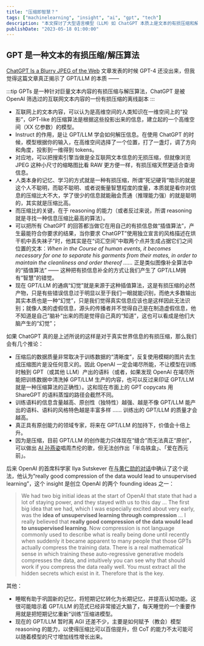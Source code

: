 ```yaml
---
title: "压缩即智慧？"
tags: ["machinelearning", "insight", "ai", "gpt", "tech"]
description: "本文探讨了大型语言模型（LLM）如 ChatGPT 本质上是文本的有损压缩和解压算法的观点。文章分析了 GPT 的压缩本质、插值算法与幻觉问题的关系，以及人类智慧本身就是信息压缩能力的体现。文章还引用了 OpenAI 首席科学家对 '通过压缩实现无监督学习' 的观点，探讨了这一理论对 AI 发展的含义。"
publishDate: "2023-05-18 01:00:00"
---
```


## GPT 是一种文本的有损压缩/解压算法

[ChatGPT Is a Blurry JPEG of the Web](https://www.newyorker.com/tech/annals-of-technology/chatgpt-is-a-blurry-jpeg-of-the-web) 文章发表的时候 GPT-4 还没出来，但我觉得这篇文章真正揭示了 GPT/LLM 的本质 ——

:::tip
GPTs 是一种针对巨量文本内容的有损压缩与解压算法，ChatGPT 是被 OpenAI 筛选过的互联网文本内容的一份有损压缩的离线副本
:::

- 互联网上的文本内容，可以认为是高维空间的人类知识在一维空间上的“投影”，GPT-like 的压缩算法是根据这些投影出来的信息，建立起的一个高维空间（XX 亿参数）的模型。
- Instruct 的作用，是让 GPT/LLM 学会如何解压信息。在使用 ChatGPT 的时候，模型根据你的输入，在高维空间选择了一个位置，打了一盏灯，调了方向和角度，投影到一维得到 tokens。
- 对应地，可以把搜索引擎当做是全互联网文本信息的无损压缩，但就像浏览 JPEG 这种小尺寸的缩略图比看 RAW 更方便一样，有损压缩天然更适合查询信息。
- 人类本身的记忆、学习的方式就是一种有损压缩，所谓”死记硬背”暗示的就是这个人不聪明，而聪不聪明、或者说衡量智慧程度的度量，本质就是看你对信息的压缩比大不大，学了很少的信息就能融会贯通（推理能力强）的就是聪明的，其实就是压缩比高。
- 而压缩比的关键，在于 reasoning 的能力（或者反过来说，所谓 reasoning 就是寻找一种信息压缩比最高的算法）。
- 可以把所有 ChatGPT 的回答都当做它在用自己的有损信息做“插值算法”，产生最能符合你要求的结果，当你要求 ChatGPT”使用独立宣言的风格描述在烘干机中丢失袜子”时，他其实是在“词汇空间”中取两个点并生成占据它们之间位置的文本：*When in the Course of human events, it becomes necessary for one to separate his garments from their mates, in order to maintain the cleanliness and order thereof ……* 正是类似图像补全算法中的“插值算法” —— 这种把有损信息补全的方式让我们产生了 GPT/LLM拥有“智慧”的错觉。
- 现在 GPT/LLM 的通病“幻觉”就是来源于这种插值算法，这是有损压缩的必然产物，只是有些错误信息过于明显以至于我们一眼就能识别，而绝大多数输出其实本质也是一种“幻觉”，只是我们觉得真实信息应该也是这样因此无法识别；就像人类的虚假信息，源头的传播者并不觉得自己是在制造虚假信息，他不知道是自己”脑补“出来的而是觉得自己真的“知道”，这也可以看成是他们大脑产生的“幻觉”；

如果 ChatGPT 真的是上述所说的这样是对于真实世界信息的有损压缩，那么我们会有几个推论：

- 压缩后的数据质量非常取决于训练数据的“清晰度”，反复使用模糊的图片去生成压缩图片是没任何意义的。因此 OpenAI 一定会竭尽所能，不让模型在训练时触到 GPT（或其他 LLM）产出的语料（或者，如果发现 OpenAI 在竭尽所能把训练数据中清洗掉 GPT/LLM 生产的内容，也可以反过来印证 GPT/LLM 就是一种压缩算法的正确性）。这和现在市面上的 GPT copycats 用 ShareGPT 的语料蒸馏的路径会截然不同。
- 训练语料的信息含量越高、原创性（独特性）越强、越是不像 GPT/LLM 能产出的语料、语料的风格特色越是丰富多样 …… 训练出的 GPT/LLM 的质量才会越高。
- 真正具有原创能力的领域专家，将来在 GPT/LLM 的加持下，价值会十倍上升。
- 因为是压缩，目前 GPT/LLM 的创作能力只体现在“缝合”而无法真正“原创”，可以做出 [AI 孙燕姿](https://www.youtube.com/results?search_query=ai+%E5%AD%99%E7%87%95%E5%A7%BF)唱周杰伦的歌，但无法创作出「半岛铁盒」、「爱在西元前」。

后来 OpenAI 的首席科学家 Ilya Sutskever 在[与黄仁勋的对话](https://www.youtube.com/watch?v=XjSUJUL9ADw&t=625s)中确认了这个说法，他认为“really good compression of the data would lead to unsupervised learning”，这个 insight 是创立 OpenAI 的两个 founding ideas 之一：

> We had two big initial ideas at the start of OpenAI that state that had a lot of staying power, and they stayed with us to this day … The first big idea that we had, which I was especially excited about very early, was the **idea of unsupervised learning through compression** … I really believed that **really good compression of the data would lead to unsupervised learning**. Now compression is not language commonly used to describe what is really being done until recently when suddenly it became apparent to many people that those GPTs actually compress the training data. There is a real mathematical sense in which training these auto-regressive generative models compresses the data, and intuitively you can see why that should work if you compress the data really well. You must extract all the hidden secrets which exist in it. Therefore that is the key.
>

其他：

- 睡眠有助于巩固新的记忆，将短期记忆转化为长期记忆，并提高认知功能。这很可能暗示着 GPT/LLM 的范式已经非常接近大脑了，每天睡觉的一个重要作用就是把短期记忆重新“训练”压缩进模型。
- 现在的 GPT/LLM 暂时离 AGI 还差不少，主要是如何赋予（教会）模型 reasoning 的能力，以使得压缩比可以百倍提升，但 CoT 的能力不太可能可以随着模型的尺寸增加线性增长出来。
